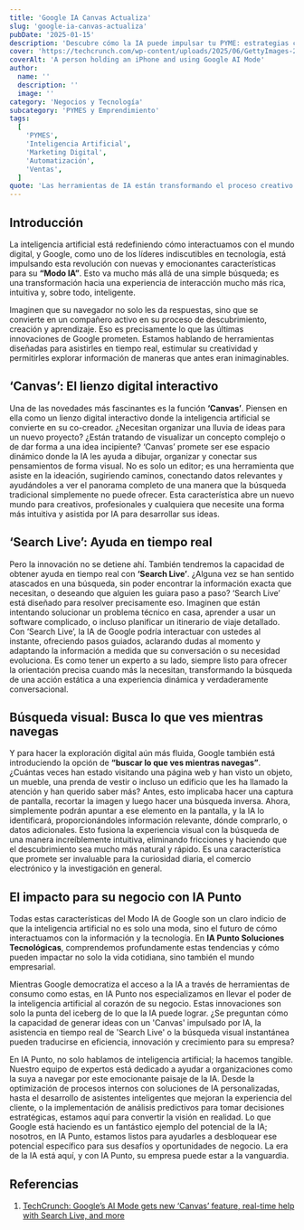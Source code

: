 ```yaml
---
title: 'Google IA Canvas Actualiza'
slug: 'google-ia-canvas-actualiza'
pubDate: '2025-01-15'
description: 'Descubre cómo la IA puede impulsar tu PYME: estrategias concretas de marketing, automatización y datos para aumentar ventas.'
cover: 'https://techcrunch.com/wp-content/uploads/2025/06/GettyImages-2206888090.jpg?w=1024'
coverAlt: 'A person holding an iPhone and using Google AI Mode'
author:
  name: ''
  description: ''
  image: ''
category: 'Negocios y Tecnología'
subcategory: 'PYMES y Emprendimiento'
tags:
  [
    'PYMES',
    'Inteligencia Artificial',
    'Marketing Digital',
    'Automatización',
    'Ventas',
  ]
quote: 'Las herramientas de IA están transformando el proceso creativo. — Carlos Monnery'
---
```

## Introducción

La inteligencia artificial está redefiniendo cómo interactuamos con el mundo digital, y Google, como uno de los líderes indiscutibles en tecnología, está impulsando esta revolución con nuevas y emocionantes características para su **“Modo IA”**. Esto va mucho más allá de una simple búsqueda; es una transformación hacia una experiencia de interacción mucho más rica, intuitiva y, sobre todo, inteligente.

Imaginen que su navegador no solo les da respuestas, sino que se convierte en un compañero activo en su proceso de descubrimiento, creación y aprendizaje. Eso es precisamente lo que las últimas innovaciones de Google prometen. Estamos hablando de herramientas diseñadas para asistirles en tiempo real, estimular su creatividad y permitirles explorar información de maneras que antes eran inimaginables.

## ‘Canvas’: El lienzo digital interactivo

Una de las novedades más fascinantes es la función **‘Canvas’**. Piensen en ella como un lienzo digital interactivo donde la inteligencia artificial se convierte en su co-creador. ¿Necesitan organizar una lluvia de ideas para un nuevo proyecto? ¿Están tratando de visualizar un concepto complejo o de dar forma a una idea incipiente? ‘Canvas’ promete ser ese espacio dinámico donde la IA les ayuda a dibujar, organizar y conectar sus pensamientos de forma visual. No es solo un editor; es una herramienta que asiste en la ideación, sugiriendo caminos, conectando datos relevantes y ayudándoles a ver el panorama completo de una manera que la búsqueda tradicional simplemente no puede ofrecer. Esta característica abre un nuevo mundo para creativos, profesionales y cualquiera que necesite una forma más intuitiva y asistida por IA para desarrollar sus ideas.

## ‘Search Live’: Ayuda en tiempo real

Pero la innovación no se detiene ahí. También tendremos la capacidad de obtener ayuda en tiempo real con **‘Search Live’**. ¿Alguna vez se han sentido atascados en una búsqueda, sin poder encontrar la información exacta que necesitan, o deseando que alguien les guiara paso a paso? ‘Search Live’ está diseñado para resolver precisamente eso. Imaginen que están intentando solucionar un problema técnico en casa, aprender a usar un software complicado, o incluso planificar un itinerario de viaje detallado. Con ‘Search Live’, la IA de Google podría interactuar con ustedes al instante, ofreciendo pasos guiados, aclarando dudas al momento y adaptando la información a medida que su conversación o su necesidad evoluciona. Es como tener un experto a su lado, siempre listo para ofrecer la orientación precisa cuando más la necesitan, transformando la búsqueda de una acción estática a una experiencia dinámica y verdaderamente conversacional.

## Búsqueda visual: Busca lo que ves mientras navegas

Y para hacer la exploración digital aún más fluida, Google también está introduciendo la opción de **“buscar lo que ves mientras navegas”**. ¿Cuántas veces han estado visitando una página web y han visto un objeto, un mueble, una prenda de vestir o incluso un edificio que les ha llamado la atención y han querido saber más? Antes, esto implicaba hacer una captura de pantalla, recortar la imagen y luego hacer una búsqueda inversa. Ahora, simplemente podrán apuntar a ese elemento en la pantalla, y la IA lo identificará, proporcionándoles información relevante, dónde comprarlo, o datos adicionales. Esto fusiona la experiencia visual con la búsqueda de una manera increíblemente intuitiva, eliminando fricciones y haciendo que el descubrimiento sea mucho más natural y rápido. Es una característica que promete ser invaluable para la curiosidad diaria, el comercio electrónico y la investigación en general.

## El impacto para su negocio con IA Punto

Todas estas características del Modo IA de Google son un claro indicio de que la inteligencia artificial no es solo una moda, sino el futuro de cómo interactuamos con la información y la tecnología. En **IA Punto Soluciones Tecnológicas**, comprendemos profundamente estas tendencias y cómo pueden impactar no solo la vida cotidiana, sino también el mundo empresarial.

Mientras Google democratiza el acceso a la IA a través de herramientas de consumo como estas, en IA Punto nos especializamos en llevar el poder de la inteligencia artificial al corazón de su negocio. Estas innovaciones son solo la punta del iceberg de lo que la IA puede lograr. ¿Se preguntan cómo la capacidad de generar ideas con un 'Canvas' impulsado por IA, la asistencia en tiempo real de 'Search Live' o la búsqueda visual instantánea pueden traducirse en eficiencia, innovación y crecimiento para su empresa?

En IA Punto, no solo hablamos de inteligencia artificial; la hacemos tangible. Nuestro equipo de expertos está dedicado a ayudar a organizaciones como la suya a navegar por este emocionante paisaje de la IA. Desde la optimización de procesos internos con soluciones de IA personalizadas, hasta el desarrollo de asistentes inteligentes que mejoran la experiencia del cliente, o la implementación de análisis predictivos para tomar decisiones estratégicas, estamos aquí para convertir la visión en realidad. Lo que Google está haciendo es un fantástico ejemplo del potencial de la IA; nosotros, en IA Punto, estamos listos para ayudarles a desbloquear ese potencial específico para sus desafíos y oportunidades de negocio. La era de la IA está aquí, y con IA Punto, su empresa puede estar a la vanguardia.

## Referencias

1.  [TechCrunch: Google’s AI Mode gets new ‘Canvas’ feature, real-time help with Search Live, and more](https://techcrunch.com/2025/07/29/googles-ai-mode-gets-new-canvas-feature-real-time-help-with-search-live-and-more/)
